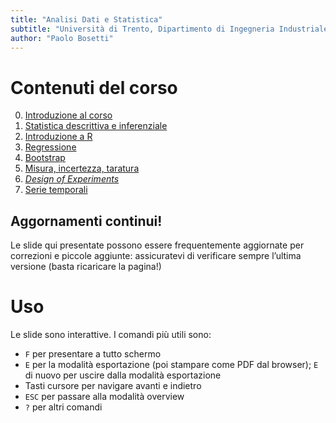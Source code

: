 ```yaml
---
title: "Analisi Dati e Statistica"
subtitle: "Università di Trento, Dipartimento di Ingegneria Industriale"
author: "Paolo Bosetti"
---
```


# Contenuti del corso

0.  [Introduzione al corso](0-intro){target="_blank"}
1.  [Statistica descrittiva e inferenziale](1-statistica){target="_blank"}
2.  [Introduzione a R](2-R-intro){target="_blank"}
3.  [Regressione](3-regressione){target="_blank"}
4.  [Bootstrap](4-bootstrap){target="_blank"}
5.  [Misura, incertezza, taratura](5-misura){target="\"_blank"}
6.  [*Design of Experiments*](6-DoE){target="\"_blank"}
7.  [Serie temporali](7-serie_temporali){target="_blank"}


:::callout-important
## Aggornamenti continui!

Le slide qui presentate possono essere frequentemente aggiornate per correzioni e piccole aggiunte: assicuratevi di verificare sempre l'ultima versione (basta ricaricare la pagina!)
:::


# Uso

Le slide sono interattive. I comandi più utili sono:

-   `F` per presentare a tutto schermo
-   `E` per la modalità esportazione (poi stampare come PDF dal browser); `E` di nuovo per uscire dalla modalità esportazione
-   Tasti cursore per navigare avanti e indietro
-   `ESC` per passare alla modalità overview
-   `?` per altri comandi


